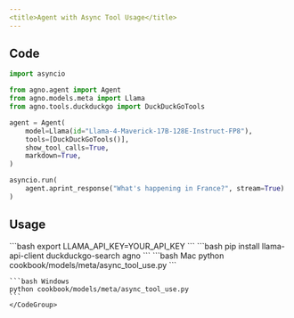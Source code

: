 ```yaml
---
<title>Agent with Async Tool Usage</title>
---
```


## Code

```python cookbook/models/meta/async_tool_use.py
import asyncio

from agno.agent import Agent
from agno.models.meta import Llama
from agno.tools.duckduckgo import DuckDuckGoTools

agent = Agent(
    model=Llama(id="Llama-4-Maverick-17B-128E-Instruct-FP8"),
    tools=[DuckDuckGoTools()],
    show_tool_calls=True,
    markdown=True,
)

asyncio.run(
    agent.aprint_response("What's happening in France?", stream=True)
)
```

## Usage

<Steps>
  <Snippet file="create-venv-step.mdx" />

  <Step title="设置你的 LLAMA API 密钥">
    ```bash
    export LLAMA_API_KEY=YOUR_API_KEY
    ```
  </Step>

  <Step title="安装库">
    ```bash
    pip install llama-api-client duckduckgo-search agno
    ```
  </Step>

  <Step title="运行 Agent">
    <CodeGroup>
    ```bash Mac
    python cookbook/models/meta/async_tool_use.py
    ```

    ```bash Windows
    python cookbook/models/meta/async_tool_use.py
    ```
    </CodeGroup>
  </Step>
</Steps>